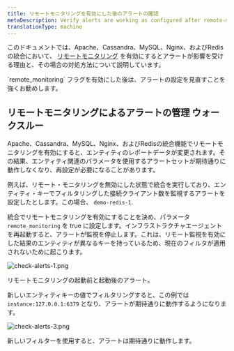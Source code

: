 ```yaml
---
title: リモートモニタリングを有効にした後のアラートの確認
metaDescription: Verify alerts are working as configured after remote-monitoring is activated
translationType: machine
---
```




このドキュメントでは、Apache、Cassandra、MySQL、Nginx、およびRedisの統合において、 [リモートモニタリング](/docs/remote-monitoring-host-legacy-integrations) を有効にするとアラートが影響を受ける理由と、その場合の対処方法について説明しています。

<Callout variant="important">
  `remote_monitoring` フラグを有効にした後は、アラートの設定を見直すことを強くお勧めします。
</Callout>

## リモートモニタリングによるアラートの管理 ウォークスルー

Apache、Cassandra、MySQL、Nginx、およびRedisの統合機能でリモートモニタリングを有効にすると、エンティティのレポートデータが変更されます。その結果、エンティティ関連のパラメータを使用するアラートセットが期待通りに動作しなくなり、再設定が必要になることがあります。

例えば、リモート・モニタリングを無効にした状態で統合を実行しており、エンティティ・キーでフィルタリングした接続クライアント数を監視するアラートを設定したとします。この場合、 `demo-redis-1`.

統合でリモートモニタリングを有効にすることを決め、パラメータ `remote_monitoring` を true に設定します。インフラストラクチャエージェントを再起動すると、アラートが監視を停止します。これは、リモート監視を有効にした結果のエンティティが異なるキーを持っているため、現在のフィルタが適用されないために起こります。

<img
  title="check alerts work after remote monitoring 1"
  alt="check-alerts-1.png"
  src={checkAlerts1}
/>

<figcaption>
  リモートモニタリングの起動前と起動後のアラート。
</figcaption>

新しいエンティティキーの値でフィルタリングすると、この例では `instance:127.0.0.1:6379` となり、アラートが期待通りに動作するようになります。

<img
  title="check alerts work after remote monitoring 3"
  alt="check-alerts-3.png"
  src={checkAlerts3}
/>

<figcaption>
  新しいフィルターを使用すると、アラートは期待通りに動作します。
</figcaption>